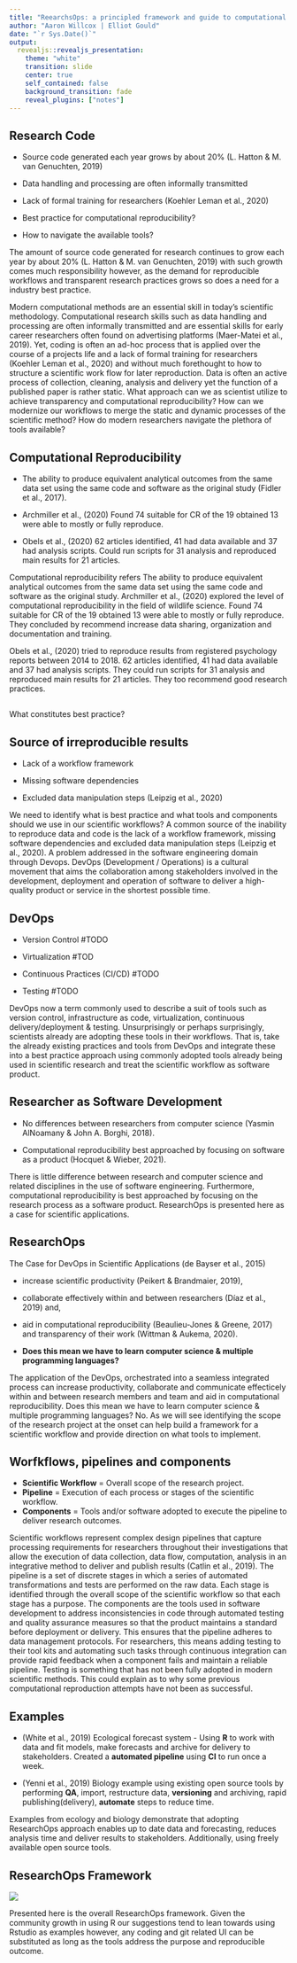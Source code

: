```yaml
---
title: "ReearchsOps: a principled framework and guide to computational reproducibility"
author: "Aaron Willcox | Elliot Gould"
date: "`r Sys.Date()`"
output:
  revealjs::revealjs_presentation:
    theme: "white"
    transition: slide
    center: true
    self_contained: false
    background_transition: fade
    reveal_plugins: ["notes"]
---
```


## Research Code 

- Source code generated each year grows by about 20% (L. Hatton & M. van Genuchten, 2019)

- Data handling and processing are often informally transmitted

- Lack of formal training for researchers (Koehler Leman et al., 2020) 

- Best practice for computational reproducibility?

- How to navigate the available tools? 

<div class="notes">
The amount of source code generated for research continues to grow each year by about 20% (L. Hatton & M. van Genuchten, 2019) with such growth comes much responsibility however, as the demand for reproducible workflows and transparent research practices grows so does a need for a industry best practice. 

Modern computational methods are an essential skill in today's scientific methodology. Computational research skills such as data handling and processing are often informally transmitted and are essential skills for early career researchers often found on advertising platforms (Maer-Matei et al., 2019). Yet, coding is often an ad-hoc process that is applied over the course of a projects life and a lack of formal training for researchers (Koehler Leman et al., 2020) and without much forethought to how to structure a scientific work flow for later reproduction. Data is often an active process of collection, cleaning, analysis and delivery yet the function of a published paper is rather static. What approach can we as scientist utilize to achieve transparency and computational reproducibility? How can we modernize our workflows to merge the static and dynamic processes of the scientific method? How do modern researchers navigate the plethora of tools available? 
</div>

## Computational Reproducibility 

- The ability to produce equivalent analytical outcomes from the same data set using the same code and software as the original study  (Fidler et al., 2017).

 - Archmiller et al., (2020) Found 74 suitable for CR of the 19 obtained 13 were able to mostly or fully reproduce.
 
 - Obels et al., (2020) 62 articles identified, 41 had data available and 37 had analysis scripts. Could run scripts for 31 analysis and reproduced main results for 21 articles.

<div class="notes">
Computational reproducibility refers The ability to produce equivalent analytical outcomes from the same data set using the same code and software as the original study. Archmiller et al., (2020) explored the level of computational reproducibility in the field of wildlife science. Found 74 suitable for CR of the 19 obtained 13 were able to mostly or fully reproduce. They concluded by recommend increase data sharing, organization and documentation and training. 

Obels et al., (2020) tried to reproduce results from registered psychology reports between 2014 to 2018. 62 articles identified, 41 had data available and 37 had analysis scripts. They could run scripts for 31 analysis and reproduced main results for 21 articles. They too recommend good research practices.
</div>

## {data-background="figures/bestpract.jpg"} 

<div class="notes">
What constitutes best practice? 
</div>

## Source of irreproducible results

- Lack of a workflow framework

- Missing software dependencies

- Excluded data manipulation steps (Leipzig et al., 2020)

<div class="notes">
We need to identify what is best practice and what tools and components should we use in our scientific workflows? A common source of the inability to reproduce data and code is the lack of a workflow framework, missing software dependencies and excluded data manipulation steps (Leipzig et al., 2020). A problem addressed in the software engineering domain through Devops. DevOps (Development / Operations) is a cultural movement that aims the collaboration among stakeholders involved in the development, deployment and operation of software to deliver a high-quality product or service in the shortest possible time.
</div>

## DevOps

- Version Control  #TODO

- Virtualization #TOD

- Continuous Practices (CI/CD) #TODO

- Testing #TODO

<div class="notes">
DevOps now a term commonly used to describe a suit of tools such as version control, infrastructure as code, virtualization, continuous delivery/deployment & testing. Unsurprisingly or perhaps surprisingly, scientists already are adopting these tools in their workflows. That is, take the already existing practices and tools from DevOps and integrate these into a best practice approach using commonly adopted tools already being used in scientific research and treat the scientific workflow as software product.
</div>

## Researcher as Software Development 

- No differences between researchers from computer science (Yasmin AlNoamany & John A. Borghi, 2018).

- Computational reproducibility best approached by focusing on software as a product (Hocquet & Wieber, 2021). 

<div class="notes">
There is little difference between research and computer science and related disciplines in the use of software engineering. Furthermore, computational reproducibility is best approached by focusing on the research process as a software product. ResearchOps is presented here as a case for scientific applications. 
</dev>

## ResearchOps

The Case for DevOps in Scientific Applications  (de Bayser et al., 2015)

- increase scientific productivity  (Peikert & Brandmaier, 2019), 

- collaborate effectively within and between researchers (Díaz et al., 2019) and, 

- aid in computational reproducibility  (Beaulieu-Jones & Greene, 2017) and transparency of their work  (Wittman & Aukema, 2020).

- **Does this mean we have to learn computer science & multiple programming languages?**

<div class="notes">
The application of the DevOps, orchestrated into a seamless integrated process can increase productivity, collaborate and communicate effecticely within and between research members and team and aid in  computational reproducibility. Does this mean we have to learn computer science & multiple programming languages? No. As we will see identifying the scope of the research project at the onset can help build a framework for a scientific workflow and provide direction on what tools to implement. 
</div>

## Worfkflows, pipelines and components

- **Scientific Workflow** = Overall scope of the research project.
- **Pipeline** = Execution of each process or stages of the scientific workflow.
- **Components** = Tools and/or software adopted to execute the pipeline to deliver research outcomes.  


<div class="notes">
Scientific workflows represent complex design pipelines that capture processing requirements for researchers throughout their investigations that allow the execution of data collection, data flow, computation, analysis in an integrative method to deliver and publish results (Catlin et al., 2019).
The pipeline is a set of discrete stages in which a series of automated transformations and tests are performed on the raw data. Each stage is identified through the overall scope of the scientific workflow so that each stage has a purpose. 
The components are the tools used in software development to address inconsistencies in code through automated testing and quality assurance measures so that the product maintains a standard before deployment or delivery. This ensures that the pipeline adheres to data management protocols. For researchers, this means adding testing to their tool kits and automating such tasks through continuous integration can provide rapid feedback when a component fails and maintain a reliable pipeline. Testing is something that has not been fully adopted in modern scientific methods. This could explain as to why some previous computational reproduction attempts have not been as successful. 
</div>

## Examples 

- (White et al., 2019) Ecological forecast system  - Using **R** to work with data and fit models, make forecasts and archive for delivery to stakeholders. Created a **automated pipeline** using **CI** to run once a week. 

- (Yenni et al., 2019) Biology example using existing open source tools by performing **QA**, import, restructure data, **versioning** and archiving, rapid publishing(delivery), **automate** steps to reduce time. 

<div class="notes">
Examples from ecology and biology demonstrate that adopting ResearchOps approach enables up to date data and forecasting, reduces analysis time and deliver results to stakeholders. Additionally, using freely available open source tools. 
</div>

## ResearchOps Framework 

<div align=center>
<img src="figures/resops_framework.png" style="background-color:transparent; border:0px; box-shadow:none;"></img>
</div>

<div class="notes">
Presented here is the overall ResearchOps framework. Given the community growth in using R our suggestions tend to lean towards using Rstudio as examples however, any coding and git related UI can be substituted as long as the tools address the purpose and reproducible outcome. 
</div>

